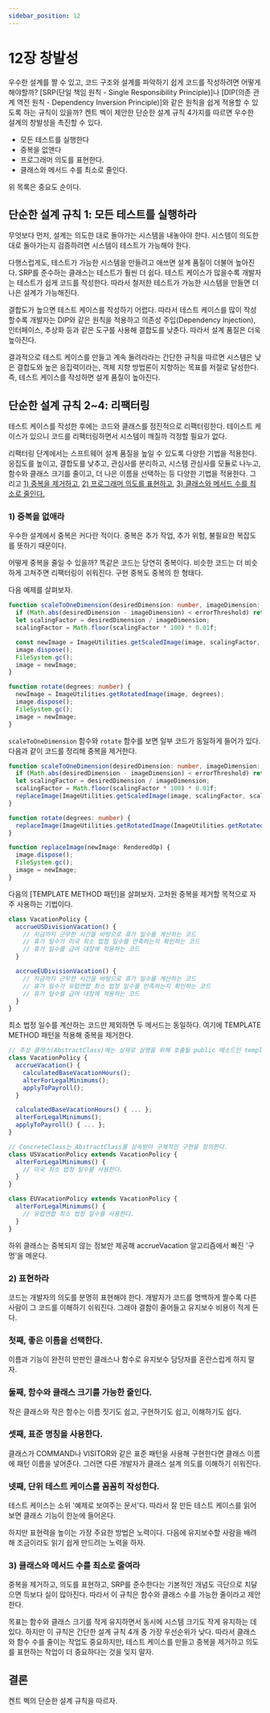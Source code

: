 ```yaml
---
sidebar_position: 12
---
```


# 12장 창발성

우수한 설계를 짤 수 있고, 코드 구조와 설계를 파악하기 쉽게 코드를 작성하려면 어떻게 해야할까?
[SRP(단일 책임 원칙 - Single Responsibility Principle)]나 [DIP(의존 관계 역전 원칙 - Dependency Inversion Principle)]와 같은 원칙을 쉽게 적용할 수 있도록 하는 규칙이 있을까?
켄트 벡이 제안한 단순한 설계 규칙 4가지를 따르면 우수한 설계의 창발성을 촉진할 수 있다.

- 모든 테스트를 실행한다
- 중복을 없앤다
- 프로그래머 의도를 표현한다.
- 클래스와 메서드 수를 최소로 줄인다.

위 목록은 중요도 순이다.

## 단순한 설계 규칙 1: 모든 테스트를 실행하라

무엇보다 먼저, 설계는 의도한 대로 돌아가는 시스템을 내놓아야 한다.
시스템이 의도한 대로 돌아가는지 검증하려면 시스템이 테스트가 가능해야 한다.

다행스럽게도, 테스트가 가능한 시스템을 만들려고 애쓰면 설계 품질이 더불어 높아진다.
SRP를 준수하는 클래스는 테스트가 훨씬 더 쉽다. 테스트 케이스가 많을수록 개발자는 테스트가 쉽게 코드를 작성한다.
따라서 철저한 테스트가 가능한 시스템을 만들면 더 나은 설계가 가능해진다.

결합도가 높으면 테스트 케이스를 작성하기 어렵다. 따라서 테스트 케이스를 많이 작성할수록 개발자는 DIP와 같은 원칙을 적용하고
의존성 주입(Dependency Injection), 인터페이스, 추상화 등과 같은 도구를 사용해 결합도를 낮춘다. 따라서 설계 품질은 더욱 높아진다.

결과적으로 테스트 케이스를 만들고 계속 돌려라라는 간단한 규칙을 따르면 시스템은 낮은 결합도와 높은 응집력이라는, 객체 지향 방법론이 지향하는 목표를 저절로 달성한다.
즉, 테스트 케이스를 작성하면 설계 품질이 높아진다.

## 단순한 설계 규칙 2~4: 리팩터링

테스트 케이스를 작성한 후에는 코드와 클래스를 점진적으로 리팩터링한다.
테이스트 케이스가 있으니 코드를 리팩터링하면서 시스템이 깨질까 걱정할 필요가 없다.

리팩터링 단계에서는 스프트웨어 설계 품질을 높일 수 있도록 다양한 기법을 적용한다.
응집도를 높이고, 결합도를 낮추고, 관심사를 분리하고, 시스템 관심사를 모듈로 나누고, 함수와 클래스 크기를 줄이고, 더 나은 이름을 선택하는 등 다양한 기법을 적용한다.
그리고 <u>1) 중복을 제거하고</u>, <u>2) 프로그래머 의도를 표현하고</u>, <u>3) 클래스와 메서드 수를 최소로 줄인다.</u>

### 1) 중복을 없애라

우수한 설계에서 중복은 커다란 적이다.
중복은 추가 작업, 추가 위험, 불필요한 복잡도를 뜻하기 때문이다.

어떻게 중복을 줄일 수 있을까?
똑같은 코드는 당연히 중복이다. 비슷한 코드는 더 비슷하게 고쳐주면 리팩터링이 쉬워진다.
구현 중복도 중복의 한 형태다.

다음 예제를 살펴보자.

```ts
function scaleToOneDimension(desiredDimension: number, imageDimension: number) {
  if (Math.abs(desiredDimension - imageDimension) < errorThreshold) return;
  let scalingFactor = desiredDimension / imageDimension;
  scalingFactor = Math.floor(scalingFactor * 100) * 0.01f;

  const newImage = ImageUtilities.getScaledImage(image, scalingFactor, scalingFactor);
  image.dispose();
  FileSystem.gc();
  image = newImage;
}

function rotate(degrees: number) {
  newImage = ImageUtilities.getRotatedImage(image, degrees);
  image.dispose();
  FileSystem.gc();
  image = newImage;
}
```

`scaleToOneDimension` 함수와 `rotate` 함수를 보면 일부 코드가 동일하게 들어가 있다.
다음과 같이 코드를 정리해 중복을 제거한다.

```ts
function scaleToOneDimension(desiredDimension: number, imageDimension: number) {
  if (Math.abs(desiredDimension - imageDimension) < errorThreshold) return;
  let scalingFactor = desiredDimension / imageDimension;
  scalingFactor = Math.floor(scalingFactor * 100) * 0.01f;
  replaceImage(ImageUtilities.getScaledImage(image, scalingFactor, scalingFactor));
}

function rotate(degrees: number) {
  replaceImage(ImageUtilities.getRotatedImage(ImageUtilities.getRotatedImage(image, degrees)));
}

function replaceImage(newImage: RenderedOp) {
  image.dispose();
  FileSystem.gc();
  image = newImage;
}
```

다음의 [TEMPLATE METHOD 패턴]을 살펴보자.
고차원 중복을 제거할 목적으로 자주 사용하는 기법이다.

```ts
class VacationPolicy {
  accrueUSDivisionVacation() {
    // 지금까지 근무한 시간을 바탕으로 휴가 일수를 계산하는 코드
    // 휴가 일수가 미국 최소 법정 일수를 만족하는지 확인하는 코드
    // 휴가 일수를 급여 대장에 적용하는 코드
  }

  accrueEUDivisionVacation() {
    // 지금까지 근무한 시간을 바탕으로 휴가 일수를 계산하는 코드
    // 휴가 일수가 유럽연합 최소 법정 일수를 만족하는지 확인하는 코드
    // 휴가 일수를 급여 대장에 적용하는 코드
  }
}
```

최소 법정 일수를 계산하는 코드만 제외하면 두 메서드는 동일하다.
여기에 TEMPLATE METHOD 패턴을 적용해 중복을 제거한다.

```ts
// 추상 클래스(AbstractClass)에는 실제로 실행을 위해 호출될 public 메소드인 templateMethod를 정의한다.
class VacationPolicy {
  accrueVacation() {
    calculatedBaseVacationHours();
    alterForLegalMinimums();
    applyToPayroll();
  }

  calculatedBaseVacationHours() { ... };
  alterForLegalMinimums();
  applyToPayroll() { ... };
}

// ConcreteClass는 AbstractClass를 상속받아 구체적인 구현을 정의한다.
class USVacationPolicy extends VacationPolicy {
  alterForLegalMinimums() {
    // 미국 최소 법정 일수를 사용한다.
  }
}

class EUVacationPolicy extends VacationPolicy {
  alterForLegalMinimums() {
    // 유럽연합 최소 법정 일수를 사용한다.
  }
}
```

하위 클래스는 중복되지 않는 정보만 제공해 accrueVacation 알고리즘에서 빠진 '구멍'을 메운다.

### 2) 표현하라

코드는 개발자의 의도를 분명히 표현해야 한다. 개발자가 코드를 명백하게 짤수록 다른 사람이 그 코드를 이해하기 쉬워진다.
그래야 결함이 줄어들고 유지보수 비용이 적게 든다.

### 첫째, 좋은 이름을 선택한다.

이름과 기능이 완전히 딴판인 클래스나 함수로 유지보수 담당자를 혼란스럽게 하지 말자.

### 둘째, 함수와 클래스 크기를 가능한 줄인다.

작은 클래스와 작은 함수는 이름 짓기도 쉽고, 구현하기도 쉽고, 이해하기도 쉽다.

### 셋째, 표준 명칭을 사용한다.

클래스가 COMMAND나 VISITOR와 같은 표준 패턴을 사용해 구현한다면 클래스 이름에 패턴 이름을 넣어준다.
그러면 다른 개발자가 클래스 설계 의도를 이해하기 쉬워진다.

### 넷째, 단위 테스트 케이스를 꼼꼼히 작성한다.

테스트 케이스는 소위 '예제로 보여주는 문서'다. 따라서 잘 만든 테스트 케이스를 읽어보면 클래스 기능이 한눈에 들어온다.

하지만 표현력을 높이는 가장 주요한 방법은 노력이다.
다음에 유지보수할 사람을 배려해 조금이라도 읽기 쉽게 만드려는 노력을 하자.

### 3) 클래스와 메서드 수를 최소로 줄여라

중복을 제거하고, 의도를 표현하고, SRP를 준수한다는 기본적인 개념도 극단으로 치달으면 득보다 실이 많아진다.
따라서 이 규칙은 함수와 클래스 수를 가능한 줄이라고 제안한다.

목표는 함수와 클래스 크기를 작게 유지하면서 동시에 시스템 크기도 작게 유지하는 데 있다. 하지만 이 규칙은 간단한 설계 규칙 4개 중 가장 우선순위가 낮다.
따라서 클래스와 함수 수를 줄이는 작업도 중요하지만, 테스트 케이스를 만들고 중복을 제거하고 의도를 표현하는 작업이 더 중요하다는 것을 잊지 말자.

## 결론

켄트 벡의 단순한 설계 규칙을 따르자.

